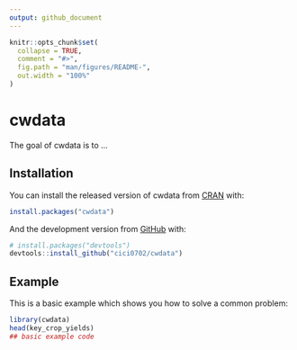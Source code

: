 ```yaml
---
output: github_document
---
```


<!-- README.md is generated from README.Rmd. Please edit that file -->

```r
knitr::opts_chunk$set(
  collapse = TRUE,
  comment = "#>",
  fig.path = "man/figures/README-",
  out.width = "100%"
)
```

# cwdata

<!-- badges: start -->
<!-- badges: end -->

The goal of cwdata is to ...

## Installation

You can install the released version of cwdata from [CRAN](https://CRAN.R-project.org) with:

``` r
install.packages("cwdata")
```

And the development version from [GitHub](https://github.com/) with:

``` r
# install.packages("devtools")
devtools::install_github("cici0702/cwdata")
```
## Example

This is a basic example which shows you how to solve a common problem:

```r
library(cwdata)
head(key_crop_yields)
## basic example code
```

